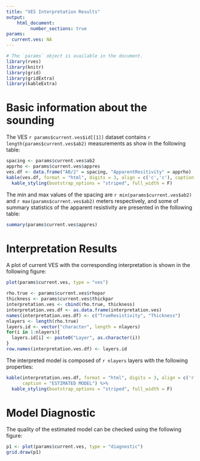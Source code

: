 ```yaml
---
title: "VES Interpretation Results"
output: 
    html_document:
         number_sections: true
params:
  current.ves: NA
---
```


```r
# The `params` object is available in the document.
library(rves)
library(knitr)
library(grid)
library(gridExtra)
library(kableExtra)
```

# Basic information about the sounding

The VES  `r params$current.ves$id[[1]]` dataset contains `r length(params$current.ves$ab2)` measurements as show in the following table:
```r
spacing <- params$current.ves$ab2
apprho <- params$current.ves$appres
ves.df <- data.frame("AB/2" = spacing, "ApparentResitivity" = apprho)
kable(ves.df, format = "html", digits = 3, align = c('c','c'), caption = "VES DATA") %>%
  kable_styling(bootstrap_options = "striped", full_width = F)
```

The min and max values of the spacing are `r min(params$current.ves$ab2)` and `r max(params$current.ves$ab2)`  meters respectively, and some of summary statistics of the apparent resistivity are presented in the following table:
```r
summary(params$current.ves$appres)
```

# Interpretation Results

A plot of current VES with the corresponding interpretation is shown in the following figure:

```r
plot(params$current.ves, type = "ves")
``` 


```r
rho.true <- params$current.ves$rhopar
thickness <- params$current.ves$thickpar
interpretation.ves <- cbind(rho.true, thickness)
interpretation.ves.df <- as.data.frame(interpretation.ves)
names(interpretation.ves.df) <- c("TrueResistivity", "Thickness")
nlayers <- length(rho.true)
layers.id <- vector("character", length = nlayers)
for(i in 1:nlayers){
  layers.id[i] <- paste0("Layer", as.character(i))
}
row.names(interpretation.ves.df) <- layers.id
```

The interpreted model is composed of `r nlayers` layers with the following properties:

```r
kable(interpretation.ves.df, format = "html", digits = 3, align = c('r','r'), 
      caption = "ESTIMATED MODEL") %>%
  kable_styling(bootstrap_options = "striped", full_width = F)
```

# Model Diagnostic

The quality of the estimated model can be checked using the following figure:

```r
p1 <- plot(params$current.ves, type = "diagnostic")
grid.draw(p1)
```
